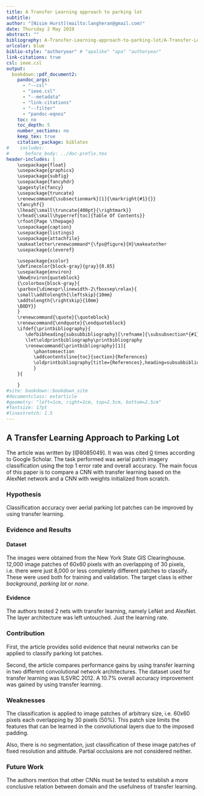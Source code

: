 ---
title: A Transfer Learning approach to parking lot
subtitle:
author: "[Nisim Hurst](mailto:langheran@gmail.com)"
date: Thursday 2 May 2019
abstract: ""
bibliography: A-Transfer-Learning-approach-to-parking-lot/A-Transfer-Learning-approach-to-parking-lot.bib
urlcolor: blue
biblio-style: "authoryear" # "apalike" "apa" "authoryear"
link-citations: true
csl: ieee.csl
output:
  bookdown::pdf_document2:
    pandoc_args:
      - "--csl"
      - "ieee.csl"
      - "--metadata"
      - "link-citations"
      - "--filter"
      - "pandoc-eqnos"
    toc: no
    toc_depth: 5
    number_sections: no
    keep_tex: true
    citation_package: biblatex
#    includes:
#      before_body: ../doc-prefix.tex
header-includes: |
    \usepackage{float}
    \usepackage{graphicx}
    \usepackage{subfig}
    \usepackage{fancyhdr}
    \pagestyle{fancy}
    \usepackage{truncate}
    \renewcommand{\subsectionmark}[1]{\markright{#1}{}}
    \fancyhf{}
    \lhead{\small\truncate{400pt}{\rightmark}}
    \rhead{\small\hyperref[toc]{Table Of Contents}}
    \rfoot{Page \thepage}
    \usepackage{caption}
    \usepackage{listings}
    \usepackage{attachfile}
    \makeatletter\renewcommand*{\fps@figure}{H}\makeatother
    \usepackage{cleveref}

    \usepackage{xcolor}
    \definecolor{block-gray}{gray}{0.85}
    \usepackage{environ}
    \NewEnviron{quoteblock}
    {\colorbox{block-gray}{
    \parbox{\dimexpr\linewidth-2\fboxsep\relax}{
    \small\addtolength{\leftskip}{10mm}
    \addtolength{\rightskip}{10mm}
    \BODY}}
    }
    \renewcommand{\quote}{\quoteblock}
    \renewcommand{\endquote}{\endquoteblock}
    \ifdef{\printbibliography}{
       \defbibheading{subsubbibliography}[\refname]{\subsubsection*{#1}}
       \let\oldprintbibliography\printbibliography
       \renewcommand{\printbibliography}[1]{
          \phantomsection
          \addcontentsline{toc}{section}{References}
          \oldprintbibliography[title={References},heading=subsubbibliography]
          }
    }{

    }
#site: bookdown::bookdown_site
#documentclass: extarticle
#geometry: "left=1cm, right=1cm, top=2.5cm, bottom=2.5cm"
#fontsize: 17pt
#linestretch: 1.5
---
\label{toc}

## A Transfer Learning Approach to Parking Lot

The article was written by [@8085049]. It was was cited [0](https://scholar.google.com/scholar?hl=en&as_sdt=0%2C5&as_vis=1&q=A+Transfer+Learning+approach+to+parking+lot+Cisek&btnG=) times according to Google Scholar. The task performed was aerial patch imagery classification using the top 1 error rate and overall accuracy. The main focus of this paper is to compare a CNN with transfer learning based on the AlexNet network and a CNN with weights initialized from scratch.

### Hypothesis

Classification accuracy over aerial parking lot patches can be improved by using transfer learning. 

### Evidence and Results

#### Dataset

The images were obtained from the New York State GIS Clearinghouse. 12,000 image patches of 60x60 pixels with an overlapping of 30 pixels, i.e. there were just 8,000 or less completely different patches to classify. These were used both for training and validation. The target class is either *background*, *parking lot* or *none*.

#### Evidence

The authors tested 2 nets with transfer learning, namely LeNet and AlexNet. The layer architecture was left untouched. Just the learning rate.

### Contribution

First, the article provides solid evidence that neural networks can be applied to classify parking lot patches.

Second, the article compares performance gains by using transfer learning in two different convolutional network architectures. The dataset used for transfer learning was ILSVRC 2012. A 10.7% overall accuracy improvement was gained by using transfer learning.

### Weaknesses

The classification is applied to image patches of arbitrary size, i.e. 60x60 pixels each overlapping by 30 pixels (50%).  This patch size limits the features that can be learned in the convolutional layers due to the imposed padding.

Also, there is no segmentation, just classification of these image patches of fixed resolution and altitude. Partial occlusions are not considered neither.

### Future Work

The authors mention that other CNNs must be tested to establish a more conclusive relation between domain and the usefulness of transfer learning.